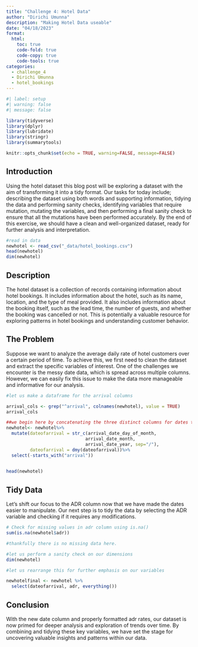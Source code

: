 ```yaml
---
title: "Challenge 4: Hotel Data"
author: "Dirichi Umunna"
description: "Making Hotel Data useable"
date: "04/18/2023"
format:
  html:
    toc: true
    code-fold: true
    code-copy: true
    code-tools: true
categories:
  - challenge_4
  - Dirichi Umunna
  - hotel_bookings
---
```


```r
#| label: setup
#| warning: false
#| message: false

library(tidyverse)
library(dplyr)
library(lubridate)
library(stringr)
library(summarytools)

knitr::opts_chunk$set(echo = TRUE, warning=FALSE, message=FALSE)
```

## Introduction

Using the hotel dataset this blog post will be exploring a dataset with the aim of transforming it into a tidy format. Our tasks for today include; describing the dataset using both words and supporting information, tidying the data and performing sanity checks, identifying variables that require mutation, mutating the variables, and then performing a final sanity check to ensure that all the mutations have been performed accurately. By the end of this exercise, we should have a clean and well-organized dataset, ready for further analysis and interpretation.

```r

#read in data
newhotel <- read_csv("_data/hotel_bookings.csv")
head(newhotel)
dim(newhotel)
```

## Description

The hotel dataset is a collection of records containing information about hotel bookings. It includes information about the hotel, such as its name, location, and the type of meal provided. It also includes information about the booking itself, such as the lead time, the number of guests, and whether the booking was cancelled or not. This is potentially a valuable resource for exploring patterns in hotel bookings and understanding customer behavior.

## The Problem

Suppose we want to analyze the average daily rate of hotel customers over a certain period of time. To achieve this, we first need to clean the dataset and extract the specific variables of interest. One of the challenges we encounter is the messy date data, which is spread across multiple columns. However, we can easily fix this issue to make the data more manageable and informative for our analysis.

```r

#let us make a dataframe for the arrival columns

arrival_cols <- grep("^arrival", colnames(newhotel), value = TRUE)
arrival_cols

##we begin here by concatenating the three distinct columns for dates together, then converting them to dates.
newhotel<- newhotel%>%
  mutate(dateofarrival = str_c(arrival_date_day_of_month,
                              arrival_date_month,
                              arrival_date_year, sep="/"),
         dateofarrival = dmy(dateofarrival))%>%
  select(-starts_with("arrival"))
                 

head(newhotel)

```

## Tidy Data

Let's shift our focus to the ADR column now that we have made the dates easier to manipulate. Our next step is to tidy the data by selecting the ADR variable and checking if it requires any modifications.

```r
# Check for missing values in adr column using is.na()
sum(is.na(newhotel$adr))

#thankfully there is no missing data here.

#let us perform a sanity check on our dimensions
dim(newhotel)

#let us rearrange this for further emphasis on our variables

newhotelfinal <- newhotel %>% 
  select(dateofarrival, adr, everything())
```

## Conclusion

With the new date column and properly formatted adr rates, our dataset is now primed for deeper analysis and exploration of trends over time. By combining and tidying these key variables, we have set the stage for uncovering valuable insights and patterns within our data.
